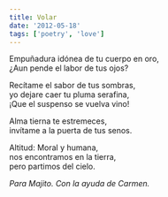 ```yaml
---
title: Volar
date: '2012-05-18'
tags: ['poetry', 'love']
---
```


<div className="italic">
Empuñadura idónea de tu cuerpo en oro,<br/>
¿Aun pende el labor de tus ojos?<br/>

Recítame el sabor de tus sombras,<br/>
yo dejare caer tu pluma serafina,<br/>
¡Que el suspenso se vuelva vino!<br/>

Alma tierna te estremeces,<br/>
invítame a la puerta de tus senos.<br/>

Altitud: Moral y humana,<br/>
nos encontramos en la tierra,<br/>
pero partimos del cielo.<br/>
</div>

*Para Majito. Con la ayuda de Carmen.*